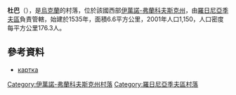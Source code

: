 {{coord|48|50|53|N|24|9|12|E|scale:30000|display=title}}

'''杜巴'''（{{lang-uk|Дуба}}），是[[烏克蘭|烏克蘭]]的村落，位於該國西部[[伊萬諾-弗蘭科夫斯克州|伊萬諾-弗蘭科夫斯克州]]，由[[羅日尼亞季夫區|羅日尼亞季夫區]]負責管轄，始建於1535年，面積6.6平方公里，2001年人口1,150，人口密度每平方公里176.3人。

==參考資料==
* [http://gska2.rada.gov.ua/pls/z7502/A005?rdat1=08.04.2009&rf7571=14105 картка]{{dead link|date=2018年3月 |bot=InternetArchiveBot |fix-attempted=yes }}

{{DEFAULTSORT:Дуба}}
[[Category:伊萬諾-弗蘭科夫斯克州村落|Category:伊萬諾-弗蘭科夫斯克州村落]]
[[Category:羅日尼亞季夫區村落|Category:羅日尼亞季夫區村落]]


{{IvanoFrankivsk-geo-stub}}